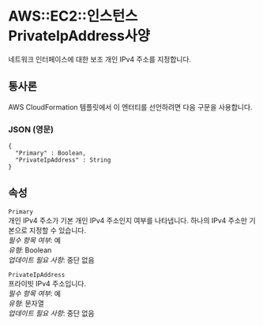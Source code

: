 # AWS::EC2::인스턴스 PrivateIpAddress사양

네트워크 인터페이스에 대한 보조 개인 IPv4 주소를 지정합니다.

## 통사론

AWS CloudFormation 템플릿에서 이 엔터티를 선언하려면 다음 구문을 사용합니다.

### JSON (영문)

```
{
  "Primary" : Boolean,
  "PrivateIpAddress" : String
}
```

## 속성

`Primary`  
개인 IPv4 주소가 기본 개인 IPv4 주소인지 여부를 나타냅니다. 하나의 IPv4 주소만 기본으로 지정할 수 있습니다.  
_필수 항목 여부_: 예  
_유형_: Boolean  
_업데이트 필요 사항_: 중단 없음

`PrivateIpAddress`  
프라이빗 IPv4 주소입니다.  
_필수 항목 여부_: 예  
_유형_: 문자열  
_업데이트 필요 사항_: 중단 없음
